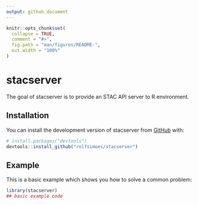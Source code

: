 ```yaml
---
output: github_document
---
```


<!-- README.md is generated from README.Rmd. Please edit that file -->

```r
knitr::opts_chunk$set(
  collapse = TRUE,
  comment = "#>",
  fig.path = "man/figures/README-",
  out.width = "100%"
)
```

# stacserver

<!-- badges: start -->
<!-- badges: end -->

The goal of stacserver is to provide an STAC API server to R environment.

## Installation

You can install the development version of stacserver from [GitHub](https://github.com/rolfsimoes/stacserver) with:

``` r
# install.packages("devtools")
devtools::install_github("rolfsimoes/stacserver")
```

## Example

This is a basic example which shows you how to solve a common problem:

```r
library(stacserver)
## basic example code
```
